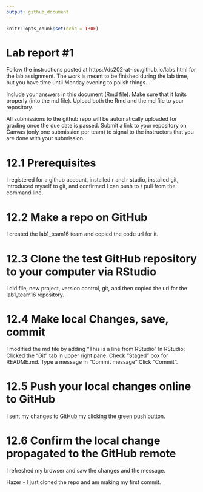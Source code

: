 ```yaml
---
output: github_document
---
```


<!-- README.md is generated from README.Rmd. Please edit the README.Rmd file -->


```r
knitr::opts_chunk$set(echo = TRUE)
```

# Lab report #1

Follow the instructions posted at https://ds202-at-isu.github.io/labs.html for the lab assignment. The work is meant to be finished during the lab time, but you have time until Monday evening to polish things.

Include your answers in this document (Rmd file). Make sure that it knits properly (into the md file). Upload both the Rmd and the md file to your repository.  

All submissions to the github repo will be automatically uploaded for grading once the due date is passed.
Submit a link to your repository on Canvas (only one submission per team) to signal to the instructors that you are done with your submission.

# 12.1 Prerequisites 

I registered for a github account, installed r and r studio, installed git, introduced myself to git, and confirmed I can push to / pull from the command line. 

# 12.2 Make a repo on GitHub 

I created the lab1_team16 team and copied the code url for it. 

# 12.3 Clone the test GitHub repository to your computer via RStudio 

I did file, new project, version control, git, and then copied the url for the lab1_team16  repository. 

# 12.4 Make local Changes, save, commit 

I modified the md file by adding "This is a line from RStudio" 
In RStudio:
Clicked the “Git” tab in upper right pane.
Check “Staged” box for README.md.
Type a message in “Commit message”
Click “Commit”.

# 12.5 Push your local changes online to GitHub 


I sent my changes to GitHub my clicking the green push button.

# 12.6 Confirm the local change propagated to the GitHub remote 

I refreshed my browser and saw the changes and the message.

Hazer - I just cloned the repo and am making my first commit.

